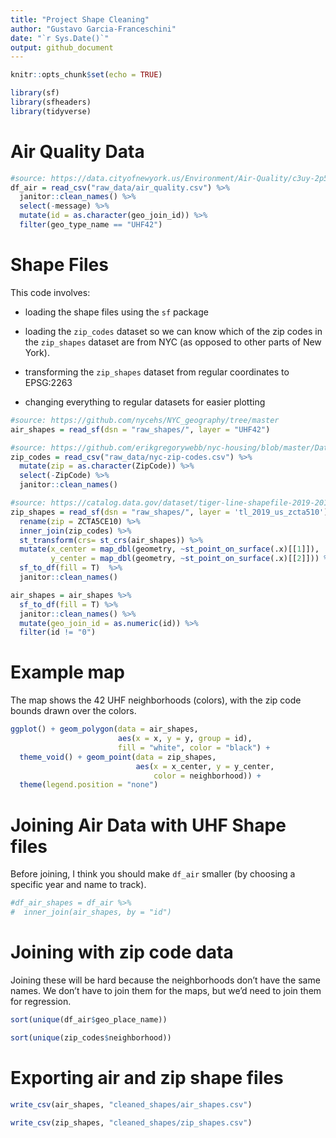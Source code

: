 ```yaml
---
title: "Project Shape Cleaning"
author: "Gustavo Garcia-Franceschini"
date: "`r Sys.Date()`"
output: github_document
---
```


```r
knitr::opts_chunk$set(echo = TRUE)
```

```r
library(sf)
library(sfheaders)
library(tidyverse)
```

# Air Quality Data

```r
#source: https://data.cityofnewyork.us/Environment/Air-Quality/c3uy-2p5r
df_air = read_csv("raw_data/air_quality.csv") %>%
  janitor::clean_names() %>%
  select(-message) %>%
  mutate(id = as.character(geo_join_id)) %>%
  filter(geo_type_name == "UHF42")
```

# Shape Files

This code involves: 

- loading the shape files using the `sf` package

- loading the `zip_codes` dataset so we can know which of the zip codes in the `zip_shapes` dataset are from NYC (as opposed to other parts of New York).

- transforming the `zip_shapes` dataset from regular coordinates to EPSG:2263

- changing everything to regular datasets for easier plotting

```r
#source: https://github.com/nycehs/NYC_geography/tree/master
air_shapes = read_sf(dsn = "raw_shapes/", layer = "UHF42")
```

```r
#source: https://github.com/erikgregorywebb/nyc-housing/blob/master/Data/nyc-zip-codes.csv
zip_codes = read_csv("raw_data/nyc-zip-codes.csv") %>%
  mutate(zip = as.character(ZipCode)) %>%
  select(-ZipCode) %>%
  janitor::clean_names()

#source: https://catalog.data.gov/dataset/tiger-line-shapefile-2019-2010-nation-u-s-2010-census-5-digit-zip-code-tabulation-area-zcta5-na 
zip_shapes = read_sf(dsn = "raw_shapes/", layer = 'tl_2019_us_zcta510') %>% 
  rename(zip = ZCTA5CE10) %>%
  inner_join(zip_codes) %>%
  st_transform(crs= st_crs(air_shapes)) %>%
  mutate(x_center = map_dbl(geometry, ~st_point_on_surface(.x)[[1]]),
         y_center = map_dbl(geometry, ~st_point_on_surface(.x)[[2]])) %>%
  sf_to_df(fill = T)  %>%
  janitor::clean_names()

air_shapes = air_shapes %>%
  sf_to_df(fill = T) %>%
  janitor::clean_names() %>%
  mutate(geo_join_id = as.numeric(id)) %>%
  filter(id != "0")
```

# Example map

The map shows the 42 UHF neighborhoods (colors), with the zip code bounds drawn over the colors.

```r
ggplot() + geom_polygon(data = air_shapes, 
                        aes(x = x, y = y, group = id), 
                        fill = "white", color = "black") + 
  theme_void() + geom_point(data = zip_shapes, 
                            aes(x = x_center, y = y_center, 
                                color = neighborhood)) + 
  theme(legend.position = "none")
```

# Joining Air Data with UHF Shape files 

Before joining, I think you should make `df_air` smaller (by choosing a specific year and name to track).

```r
#df_air_shapes = df_air %>%
#  inner_join(air_shapes, by = "id")
```

# Joining with zip code data

Joining these will be hard because the neighborhoods don't have the same names. We don't have to join them for the maps, but we'd need to join them for regression.

```r
sort(unique(df_air$geo_place_name))

sort(unique(zip_codes$neighborhood))
```

# Exporting air and zip shape files

```r
write_csv(air_shapes, "cleaned_shapes/air_shapes.csv")

write_csv(zip_shapes, "cleaned_shapes/zip_shapes.csv")
```

